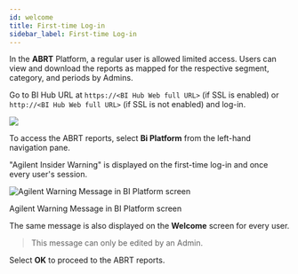 ```yaml
---
id: welcome
title: First-time Log-in
sidebar_label: First-time Log-in
---
```



In the **ABRT** Platform, a regular user is allowed limited access.
Users can view and download the reports as mapped for the respective segment, category, and periods by Admins.

Go to BI Hub URL at `https://<BI Hub Web full URL>` (if SSL is enabled) or `http://<BI Hub Web full URL>` (if SSL is not enabled) and log-in.

<div class="center">
    <Zoom>
        <img src={useBaseUrl('user/first-log-in.png')}/>
    </Zoom>
    <p></p>
</div>

To access the ABRT reports, select **Bi Platform** from the left-hand navigation pane.

"Agilent Insider Warning" is displayed on the first-time log-in and once every user's session.

<div class="center">
    <Zoom>
        <img 
        alt="Agilent Warning Message in BI Platform screen" 
        src={useBaseUrl('user/agilent-biplatform-user.png')}
        />
    </Zoom>
    <p>Agilent Warning Message in BI Platform screen</p>
</div>

The same message is also displayed on the **Welcome** screen for every user.

> This message can only be edited by an Admin.

Select **OK** to proceed to the ABRT reports.
